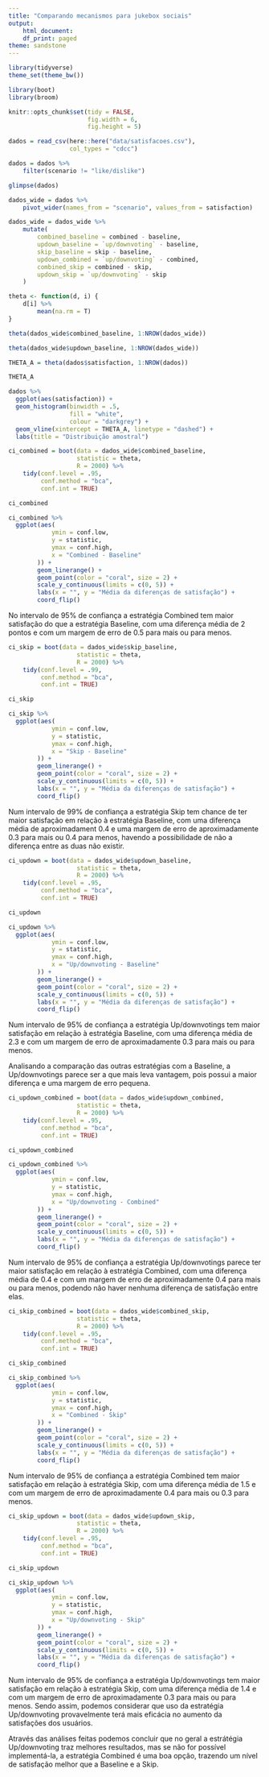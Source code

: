```yaml
---
title: "Comparando mecanismos para jukebox sociais"
output:
    html_document:
    df_print: paged
theme: sandstone
---
```


```r
library(tidyverse)
theme_set(theme_bw())

library(boot)
library(broom)

knitr::opts_chunk$set(tidy = FALSE,
                      fig.width = 6,
                      fig.height = 5)

```

```r
dados = read_csv(here::here("data/satisfacoes.csv"), 
                 col_types = "cdcc") 

dados = dados %>% 
    filter(scenario != "like/dislike")

glimpse(dados)
```

```r
dados_wide = dados %>% 
    pivot_wider(names_from = "scenario", values_from = satisfaction) 

dados_wide = dados_wide %>% 
    mutate(
        combined_baseline = combined - baseline, 
        updown_baseline = `up/downvoting` - baseline,
        skip_baseline = skip - baseline,
        updown_combined = `up/downvoting` - combined,
        combined_skip = combined - skip,
        updown_skip = `up/downvoting` - skip
    ) 
```


```r
theta <- function(d, i) {
    d[i] %>% 
        mean(na.rm = T)
}

theta(dados_wide$combined_baseline, 1:NROW(dados_wide))

theta(dados_wide$updown_baseline, 1:NROW(dados_wide))
```

```r
THETA_A = theta(dados$satisfaction, 1:NROW(dados))

THETA_A
```


```r
dados %>%
  ggplot(aes(satisfaction)) +
  geom_histogram(binwidth = .5,
                 fill = "white",
                 colour = "darkgrey") +
  geom_vline(xintercept = THETA_A, linetype = "dashed") + 
  labs(title = "Distribuição amostral")
```

```r
ci_combined = boot(data = dados_wide$combined_baseline,
                   statistic = theta,
                   R = 2000) %>%
    tidy(conf.level = .95,
         conf.method = "bca",
         conf.int = TRUE)

ci_combined
```

```r
ci_combined %>% 
  ggplot(aes(
            ymin = conf.low,
            y = statistic,
            ymax = conf.high,
            x = "Combined - Baseline"
        )) +
        geom_linerange() +
        geom_point(color = "coral", size = 2) +
        scale_y_continuous(limits = c(0, 5)) +
        labs(x = "", y = "Média da diferenças de satisfação") +
        coord_flip()
```

No intervalo de 95% de confiança a estratégia Combined tem maior satisfação do que a estratégia Baseline, com uma diferença média de 2 pontos e com um margem de erro de 0.5 para mais ou para menos.

```r
ci_skip = boot(data = dados_wide$skip_baseline,
                   statistic = theta,
                   R = 2000) %>%
    tidy(conf.level = .99,
         conf.method = "bca",
         conf.int = TRUE)

ci_skip
```


```r
ci_skip %>% 
  ggplot(aes(
            ymin = conf.low,
            y = statistic,
            ymax = conf.high,
            x = "Skip - Baseline"
        )) +
        geom_linerange() +
        geom_point(color = "coral", size = 2) +
        scale_y_continuous(limits = c(0, 5)) +
        labs(x = "", y = "Média da diferenças de satisfação") +
        coord_flip()
```

Num intervalo de 99% de confiança a estratégia Skip tem chance de ter maior satisfação em relação à estratégia Baseline, com uma diferença média de aproximadament 0.4 e uma margem de erro de aproximadamente 0.3 para mais ou 0.4 para menos, havendo a possibilidade de não a diferença entre as duas não existir.

```r
ci_updown = boot(data = dados_wide$updown_baseline,
                   statistic = theta,
                   R = 2000) %>%
    tidy(conf.level = .95,
         conf.method = "bca",
         conf.int = TRUE)

ci_updown
```


```r
ci_updown %>% 
  ggplot(aes(
            ymin = conf.low,
            y = statistic,
            ymax = conf.high,
            x = "Up/downvoting - Baseline"
        )) +
        geom_linerange() +
        geom_point(color = "coral", size = 2) +
        scale_y_continuous(limits = c(0, 5)) +
        labs(x = "", y = "Média da diferenças de satisfação") +
        coord_flip()
```

Num intervalo de 95% de confiança a estratégia Up/downvotings tem maior satisfação em relação à estratégia Baseline, com uma diferença média de 2.3 e com um margem de erro de aproximadamente 0.3 para mais ou para menos.

Analisando a comparação das outras estratégias com a Baseline, a Up/downvotings parece ser a que mais leva vantagem, pois possui a maior diferença e uma margem de erro pequena.

```r
ci_updown_combined = boot(data = dados_wide$updown_combined,
                   statistic = theta,
                   R = 2000) %>%
    tidy(conf.level = .95,
         conf.method = "bca",
         conf.int = TRUE)

ci_updown_combined
```


```r
ci_updown_combined %>% 
  ggplot(aes(
            ymin = conf.low,
            y = statistic,
            ymax = conf.high,
            x = "Up/downvoting - Combined"
        )) +
        geom_linerange() +
        geom_point(color = "coral", size = 2) +
        scale_y_continuous(limits = c(0, 5)) +
        labs(x = "", y = "Média da diferenças de satisfação") +
        coord_flip()
```

Num intervalo de 95% de confiança a estratégia Up/downvotings parece ter maior satisfação em relação à estratégia Combined, com uma diferença média de 0.4 e com um margem de erro de aproximadamente 0.4 para mais ou para menos, podendo não haver nenhuma diferença de satisfação entre elas.

```r
ci_skip_combined = boot(data = dados_wide$combined_skip,
                   statistic = theta,
                   R = 2000) %>%
    tidy(conf.level = .95,
         conf.method = "bca",
         conf.int = TRUE)

ci_skip_combined
```

```r
ci_skip_combined %>% 
  ggplot(aes(
            ymin = conf.low,
            y = statistic,
            ymax = conf.high,
            x = "Combined - Skip"
        )) +
        geom_linerange() +
        geom_point(color = "coral", size = 2) +
        scale_y_continuous(limits = c(0, 5)) +
        labs(x = "", y = "Média da diferenças de satisfação") +
        coord_flip()
```

Num intervalo de 95% de confiança a estratégia Combined tem maior satisfação em relação à estratégia Skip, com uma diferença média de 1.5 e com um margem de erro de aproximadamente 0.4 para mais ou 0.3 para menos.

```r
ci_skip_updown = boot(data = dados_wide$updown_skip,
                   statistic = theta,
                   R = 2000) %>%
    tidy(conf.level = .95,
         conf.method = "bca",
         conf.int = TRUE)

ci_skip_updown
```


```r
ci_skip_updown %>% 
  ggplot(aes(
            ymin = conf.low,
            y = statistic,
            ymax = conf.high,
            x = "Up/downvoting - Skip"
        )) +
        geom_linerange() +
        geom_point(color = "coral", size = 2) +
        scale_y_continuous(limits = c(0, 5)) +
        labs(x = "", y = "Média da diferenças de satisfação") +
        coord_flip()
```

Num intervalo de 95% de confiança a estratégia Up/downvotings tem maior satisfação em relação à estratégia Skip, com uma diferença média de 1.4 e com um margem de erro de aproximadamente 0.3 para mais ou para menos. Sendo assim, podemos considerar que uso da estratégia Up/downvoting provavelmente terá mais eficácia no aumento da satisfações dos usuários.

Através das análises feitas podemos concluir que no geral a estrátégia Up/downvoting traz melhores resultados, mas se não for possível implementá-la, a estratégia Combined é uma boa opção, trazendo um nível de satisfação melhor que a Baseline e a Skip.